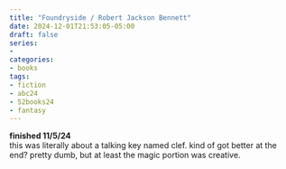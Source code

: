 ```yaml
---
title: "Foundryside / Robert Jackson Bennett"
date: 2024-12-01T21:53:05-05:00
draft: false
series: 
- 
categories: 
- books
tags:
- fiction
- abc24
- 52books24
- fantasy
---
```

**finished 11/5/24** \
this was literally about a talking key named clef. kind of got better at the end? pretty dumb, but at least the magic portion was creative. 
